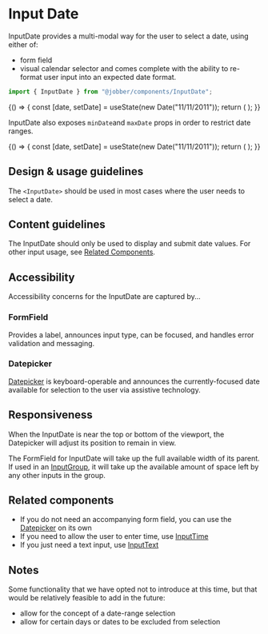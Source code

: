 
<Meta title="Components/InputDate" component={InputDate} />

# Input Date

InputDate provides a multi-modal way for the user to select a date, using either
of:

- form field
- visual calendar selector and comes complete with the ability to re-format user
  input into an expected date format.

```ts
import { InputDate } from "@jobber/components/InputDate";
```

<Canvas>
  <Story name="InputDate">
    {() => {
      const [date, setDate] = useState(new Date("11/11/2011"));
      return (
        <InputDate placeholder="Start Date" value={date} onChange={setDate} />
      );
    }}
  </Story>
</Canvas>

<ArgsTable of={InputDate} story="InputDate" />

InputDate also exposes `minDate`and `maxDate` props in order to restrict date
ranges.

<Canvas>
  <Story name="Date Range">
    {() => {
      const [date, setDate] = useState(new Date("11/11/2011"));
      return (
        <InputDate
          minDate={new Date("11/06/2011")}
          maxDate={new Date("11/25/2011")}
          placeholder="Start Date"
          value={date}
          onChange={setDate}
        />
      );
    }}
  </Story>
</Canvas>

## Design & usage guidelines

The `<InputDate>` should be used in most cases where the user needs to select a
date.

## Content guidelines

The InputDate should only be used to display and submit date values. For other
input usage, see [Related Components](#related-components).

## Accessibility

Accessibility concerns for the InputDate are captured by...

### FormField

Provides a label, announces input type, can be focused, and handles error
validation and messaging.

### Datepicker

[Datepicker](/components/date-picker#accessibility) is keyboard-operable and
announces the currently-focused date available for selection to the user via
assistive technology.

## Responsiveness

When the InputDate is near the top or bottom of the viewport, the Datepicker
will adjust its position to remain in view.

The FormField for InputDate will take up the full available width of its parent.
If used in an [InputGroup](/components/input-group), it will take up the
available amount of space left by any other inputs in the group.

## Related components

- If you do not need an accompanying form field, you can use the
  [Datepicker](/components/Datepicker) on its own
- If you need to allow the user to enter time, use
  [InputTime](/components/input-time)
- If you just need a text input, use [InputText](/components/input-text)

## Notes

Some functionality that we have opted not to introduce at this time, but that
would be relatively feasible to add in the future:

- allow for the concept of a date-range selection
- allow for certain days or dates to be excluded from selection
